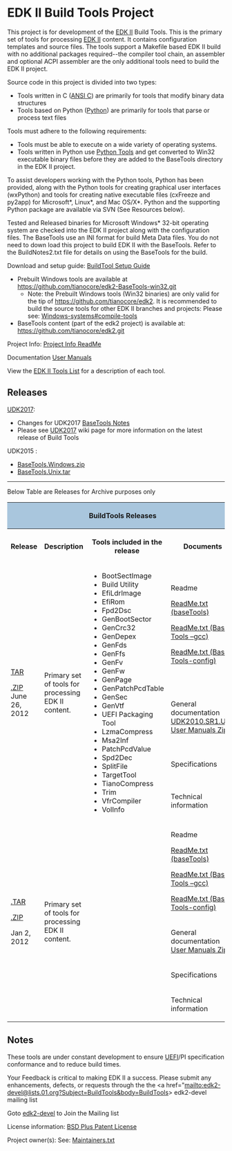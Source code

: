 = EDK II Build Tools Project =

This project is for development of the [[EDK II]] Build Tools. This is the primary set of tools for processing [http://www.tianocore.org/edk2/ EDK II] content. It contains configuration templates and source files. The tools support a Makefile based EDK II build with no additional packages required--the compiler tool chain, an assembler and optional ACPI assembler are the only additional tools need to build the EDK II project.

Source code in this project is divided into two types:
* Tools written in C ([http://www.open-std.org/jtc1/sc22/wg14/ ANSI C]) are primarily for tools that modify binary data structures
* Tools based on Python ([http://www.python.org Python]) are primarily for tools that parse or process text files

Tools must adhere to the following requirements:
* Tools must be able to execute on a wide variety of operating systems.
* Tools written in Python use [[Python Tools]] and get converted to Win32 executable binary files before they are added to the BaseTools directory in the EDK II project. 

To assist developers working with the Python tools, Python has been provided, along with the Python tools for creating graphical user interfaces (wxPython) and tools for creating native executable files (cxFreeze and py2app) for Microsoft*, Linux*, and Mac OS/X*. Python and the supporting Python package are available via SVN (See Resources below).

Tested and Released binaries for Microsoft Windows* 32-bit operating system are checked into the EDK II project along with the configuration files. The BaseTools use an INI format for build Meta Data files. You do not need to down load this project to build EDK II with the BaseTools. Refer to the BuildNotes2.txt file for details on using the BaseTools for the build. 

Download and setup guide: [[BuildTool Setup Guide]]

* Prebuilt Windows tools are available at https://github.com/tianocore/edk2-BaseTools-win32.git 
** Note: the Prebuilt Windows tools (Win32 binaries)  are only valid for the tip of https://github.com/tianocore/edk2.  It is recommended to build the source tools for other EDK II branches and projects: Please see: [[Windows-systems#compile-tools]]
* BaseTools content (part of the edk2 project) is available at: https://github.com/tianocore/edk2.git 


Project Info: [https://github.com/tianocore/edk2/tree/master/BaseTools/ReadMe.txt Project Info ReadMe]

Documentation [https://github.com/tianocore/edk2/tree/master/BaseTools/UserManuals User Manuals]


View the [[EDK II Tools List]] for a description of each tool.

== Releases == 
[[UDK2017]]:
* Changes for UDK2017  [https://github.com/tianocore-docs/Docs/blob/master/UDK/UDK2017/BaseToolsNotes.md BaseTools Notes]
* Please see [[UDK2017]] wiki page for more information on the latest release of Build Tools<BR>



UDK2015 :
* [https://github.com/tianocore/udk/releases/download/UDK2015/BaseTools.Windows.zip BaseTools.Windows.zip]
* [https://github.com/tianocore/udk/releases/download/UDK2015/BaseTools.Unix.tar  BaseTools.Unix.tar]

<hr>

Below Table are Releases for Archive purposes only


<div class="t_projects">

<table>
<tr><th colspan="4" style="background-color:#a9c6dd">BuildTools Releases</th></tr>
<tr>
<th>Release</th>
<th>Description</th>
<th>Tools included in the release</th>
<th>Documents</th>
</tr>


<tr>
<td rowspan="4">
[http://sourceforge.net/projects/edk2-buildtools/files/BuildTools_Source_Packages/BaseTools(Unix)_UDK2010.SR1.UP1.tar/download  TAR ]

[http://sourceforge.net/projects/edk2-buildtools/files/BuildTools_Source_Packages/BaseTools(Windows)_UDK2010.SR1.UP1.zip/download .ZIP] 
June 26, 2012
</td>
<td rowspan="4">Primary set of tools for processing EDK II content.</td>
<td rowspan="4">
*BootSectImage 
*Build Utility
*EfiLdrImage
*EfiRom
*Fpd2Dsc
*GenBootSector
*GenCrc32
*GenDepex
*GenFds
*GenFfs
*GenFv
*GenFw
*GenPage
*GenPatchPcdTable
*GenSec
*GenVtf
*UEFI Packaging Tool
*LzmaCompress
*Msa2Inf
*PatchPcdValue
*Spd2Dec
*SplitFile
*TargetTool
*TianoCompress
*Trim
*VfrCompiler
*VolInfo

</td>

<td>
<span class="docHeader">Readme</span>

[http://sourceforge.net/projects/edk2-buildtools/files/BuildTools_Source_Packages/ReadMe.txt/download ReadMe.txt (baseTools)]

[http://sourceforge.net/projects/edk2-buildtools/files/BuildTools_Source_Packages/ReadMe(Gcc).txt/download ReadMe.txt (Base Tools –gcc)]

[http://sourceforge.net/projects/edk2-buildtools/files/BuildTools_Source_Packages/ReadMe(Coonf).txt/download ReadMe.txt (Base-Tools-config)]
</td></tr>
<tr><td>
<span class="docHeader">General documentation</span>
[http://sourceforge.net/projects/edk2-buildtools/files/BuildTools_Source_Packages/UDK2010.SR1.UP1.UserManuals.zip/download UDK2010.SR1.UP1 User Manuals Zip]

</td></tr>
<tr><td>
<span class="docHeader">Specifications</span>

</td></tr>
<tr><td>
<span class="docHeader">Technical information</span>

</td></tr>

<tr>
<td rowspan="4">
[http://sourceforge.net/projects/edk2-buildtools/files/BuildTools_Source_Packages/BaseTools(Unix)_UDK2010.SR1.tar/download  .TAR ]

[http://sourceforge.net/projects/edk2-buildtools/files/BuildTools_Source_Packages/BaseTools(Windows)_UDK2010.SR1.zip/download .ZIP] 


Jan 2, 2012
</td>
<td rowspan="4">Primary set of tools for processing EDK II content.</td>
<td rowspan="4">
</td>

<td>
<span class="docHeader">Readme</span>

[http://sourceforge.net/projects/edk2-buildtools/files/BuildTools_Source_Packages/ReadMe.txt/download ReadMe.txt (baseTools)]

[http://sourceforge.net/projects/edk2-buildtools/files/BuildTools_Source_Packages/ReadMe(Gcc).txt/download ReadMe.txt (Base Tools –gcc)]

[http://sourceforge.net/projects/edk2-buildtools/files/BuildTools_Source_Packages/ReadMe(Coonf).txt/download ReadMe.txt (Base-Tools-config)]
</td></tr>
<tr><td>
<span class="docHeader">General documentation</span>
[http://sourceforge.net/projects/edk2-buildtools/files/BuildTools_Source_Packages/UserManuals.zip/download User Manuals Zip]

</td></tr>
<tr><td>
<span class="docHeader">Specifications</span>

</td></tr>
<tr><td>
<span class="docHeader">Technical information</span>

</td></tr>

</table>

</div>

== Notes ==
These tools are under constant development to ensure [[UEFI]]/PI specification conformance and to reduce build times. 

Your Feedback is critical to making EDK II a success. Please submit any enhancements, defects, or requests through the  the <a href="mailto:edk2-devel@lists.01.org?Subject=BuildTools&body=BuildTools> edk2-devel </a> mailing list

Goto  [[edk2-devel]]  to Join the Mailing list

License information: [[BSD Plus Patent License]]

Project owner(s):    See: [https://raw.githubusercontent.com/tianocore/edk2/master/Maintainers.txt Maintainers.txt]
